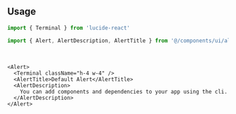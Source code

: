 ```tsx file=<rootDir>/src/components/ui/alert.tsx title="components/ui/alert.tsx"
```

<br />

## Usage

```ts
import { Terminal } from 'lucide-react'

import { Alert, AlertDescription, AlertTitle } from '@/components/ui/alert'
```

<br />

```tsx
<Alert>
  <Terminal className="h-4 w-4" />
  <AlertTitle>Default Alert</AlertTitle>
  <AlertDescription>
    You can add components and dependencies to your app using the cli.
  </AlertDescription>
</Alert>
```